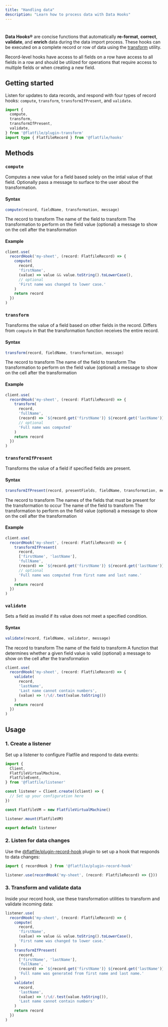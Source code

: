 ```yaml
---
title: "Handling data"
description: "Learn how to process data with Data Hooks"
---
```


# 

**Data Hooks&reg;** are concise functions that automatically **re-format**, **correct**, **validate**, and **enrich** data during the data import process. These hooks can be executed on a complete record or row of data using the [transform](https://www.npmjs.com/package/@flatfile/plugin-transform) utility.

Record-level hooks have access to all fields on a row have access to all fields in a row and should be utilized for operations that require access to multiple fields or when creating a new field.

## Getting started

Listen for updates to data records, and respond with four types of record hooks: `compute`, `transform`, `transformIfPresent`, and `validate`.

```ts
import {
  compute,
  transform,
  transformIfPresent,
  validate,
} from '@flatfile/plugin-transform'
import type { FlatfileRecord } from '@flatfile/hooks'
```

## Methods

### `compute`

Computes a new value for a field based solely on the intial value of that field. Optionally pass a message to surface to the user about the transformation.

#### Syntax

```ts
compute(record, fieldName, transformation, message)
```

<ParamField path="record" type="FlatfileRecord">
  The record to transform
</ParamField>

<ParamField path="fieldName" type="string">
  The name of the field to transform
</ParamField>

<ParamField path="transformation" type="(value) => string | number | boolean | null">
  The transformation to perform on the field value
</ParamField>

<ParamField path="message" type="string">
  (optional) a message to show on the cell after the transformation
</ParamField>

#### Example

```ts
client.use(
  recordHook('my-sheet', (record: FlatfileRecord) => {
    compute(
      record,
      'firstName',
      (value) => value && value.toString().toLowerCase(),
      // optional
      'First name was changed to lower case.'
    )
    return record
  })
)
```

### `transform`

Transforms the value of a field based on other fields in the record. Differs from `compute` in that the transformation function receives the entire record.

#### Syntax

```ts
transform(record, fieldName, transformation, message)
```

<ParamField path="record" type="FlatfileRecord">
  The record to transform
</ParamField>

<ParamField path="fieldName" type="string">
  The name of the field to transform
</ParamField>

<ParamField path="transformation" type="(value) => string | number | boolean | null">
  The transformation to perform on the field value
</ParamField>

<ParamField path="message" type="string">
  (optional) a message to show on the cell after the transformation
</ParamField>


#### Example

```ts
client.use(
  recordHook('my-sheet', (record: FlatfileRecord) => {
    transform(
      record,
      'fullName',
      (record) => `${record.get('firstName')} ${record.get('lastName')}`,
      // optional
      'Full name was computed'
    )
    return record
  })
)
```

### `transformIfPresent`

Transforms the value of a field if specified fields are present.

#### Syntax

```ts
transformIfPresent(record, presentFields, fieldName, transformation, message)
```

<ParamField path="record" type="FlatfileRecord">
  The record to transform
</ParamField>

<ParamField path="presentFields" type="string[]">
  The names of the fields that must be present for the transformation to occur
</ParamField>

<ParamField path="fieldName" type="string">
  The name of the field to transform
</ParamField>

<ParamField path="transformation" type="(value) => string | number | boolean | null">
  The transformation to perform on the field value
</ParamField>

<ParamField path="message" type="string">
  (optional) a message to show on the cell after the transformation
</ParamField>

#### Example

```ts
client.use(
  recordHook('my-sheet', (record: FlatfileRecord) => {
    transformIfPresent(
      record,
      ['firstName', 'lastName'],
      'fullName',
      (record) => `${record.get('firstName')} ${record.get('lastName')}`,
      // optional
      'Full name was computed from first name and last name.'
    )
    return record
  })
)
```

### `validate`

Sets a field as invalid if its value does not meet a specified condition.

#### Syntax

```ts
validate(record, fieldName, validator, message)
```

<ParamField path="record" type="FlatfileRecord">
  The record to transform
</ParamField>

<ParamField path="fieldName" type="string">
  The name of the field to transform
</ParamField>

<ParamField path="validator" type="(value) => boolean">
  A function that determines whether a given field value is valid
</ParamField>

<ParamField path="message" type="string">
  (optional) a message to show on the cell after the transformation
</ParamField>

```ts
client.use(
  recordHook('my-sheet', (record: FlatfileRecord) => {
    validate(
      record,
      'lastName',
      'Last name cannot contain numbers',
      (value) => !/\d/.test(value.toString())
    )
    return record
  })
)
```

## Usage

### 1. Create a listener

Set up a listener to configure Flatfile and respond to data events:

```ts
import {
  Client,
  FlatfileVirtualMachine,
  FlatfileEvent,
} from '@flatfile/listener'

const listener = Client.create((client) => {
  // Set up your configuration here
})

const FlatfileVM = new FlatfileVirtualMachine()

listener.mount(FlatfileVM)

export default listener
```

### 2. Listen for data changes

Use the [@flatfile/plugin-record-hook](https://www.npmjs.com/package/@flatfile/plugin-record-hook) plugin to set up a hook that responds to data changes:

```ts
import { recordHook } from '@flatfile/plugin-record-hook'

listener.use(recordHook('my-sheet', (record: FlatfileRecord) => {}))
```

### 3. Transform and validate data

Inside your record hook, use these transformation utilities to transform and validate incoming data:

```ts
listener.use(
  recordHook('my-sheet', (record: FlatfileRecord) => {
    compute(
      record,
      'firstName',
      (value) => value && value.toString().toLowerCase(),
      'First name was changed to lower case.'
    )
    transformIfPresent(
      record,
      ['firstName', 'lastName'],
      'fullName',
      (record) => `${record.get('firstName')} ${record.get('lastName')}`,
      'Full name was generated from first name and last name.'
    )
    validate(
      record,
      'lastName',
      (value) => !/\d/.test(value.toString()),
      'Last name cannot contain numbers'
    )
    return record
  })
)
```


